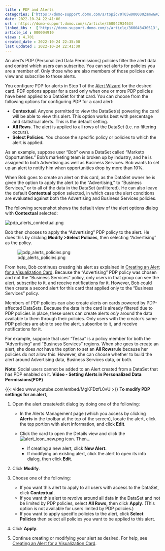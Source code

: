 ```yaml
---
title : PDP and Alerts
categories: ['https://domo-support.domo.com/s/topic/0TO5w000000ZamwGAC']
date: 2022-10-24 22:41:00
url : https://domo-support.domo.com/s/article/360042934634
linked_kbs :  ['https://domo-support.domo.com/s/article/360043430513', 'https://domo-support.domo.com/s/article/360043429913', 'https://domo-support.domo.com/s/article/360042934634', 'https://domo-support.domo.com/s/article/360043429953', 'https://domo-support.domo.com/s/article/360043429933', 'https://domo-support.domo.com/s/article/360043429693', 'https://domo-support.domo.com/s/article/360042925494', 'https://domo-support.domo.com/s/topic/0TO5w000000ZamwGAC', 'https://domo-support.domo.com/s/knowledge-base']
article_id : 000004910
views : 4,701
created_date : 2022-10-24 22:35:00
last updated : 2022-10-24 22:41:00
---
```




An alert's PDP (Personalized Data Permissions) policies filter the alert data and control which users can subscribe. You can set alerts for policies you are a member of. Only those who are also members of those policies can view and subscribe to those alerts.


You configure PDP for alerts in Step 1 of the [Alert Wizard](..\creating_an_alert_for_a_visualization_card\index.qmd "Creating a Custom Alert for a KPI Card") for the desired card. PDP options appear for a card only when one or more PDP policies have been applied to a DataSet for that card. You can choose from the following options for configuring PDP for a card alert:



* **Contextual**. Anyone permitted to view the DataSet(s) powering the card will be able to view this alert. This option works best with percentage and statistical alerts. This is the default setting.
* **All Rows**. The alert is applied to all rows of the DataSet (i.e. no filtering occurs).
* **Select Policies**. You choose the specific policy or policies to which the alert is applied.


As an example, suppose user "Bob" owns a DataSet called "Marketo Opportunities." Bob's marketing team is broken up by industry, and he is assigned to both Advertising as well as Business Services. Bob wants to set up an alert to notify him when opportunities drop by more than 10%. 


When Bob goes to create an alert on this card, as the DataSet owner he is given the option to apply the alert to the "Advertising," to "Business Services," or to all of the data in the DataSet (unfiltered). He can also leave the default **Contextual** option selected, in which case the alert conditions are evaluated against both the Advertising and Business Services policies.


The following screenshot shows the default view of the alert options dialog with **Contextual** selected:  
  
![pdp_alerts_contextual.png](pdp_alerts_contextual.png)      
  
Bob then chooses to apply the "Advertising" PDP policy to the alert. He does this by clicking **Modify >****Select Policies**, then selecting "Advertising" as the policy.   
  
![pdp_alerts_policies.png](pdp_alerts_policies.png)


  
From here, Bob continues creating his alert as explained in [Creating an Alert for a Visualization Card](..\creating_an_alert_for_a_visualization_card\index.qmd "Creating a Custom Alert for a KPI Card"). Because the "Advertising" PDP policy was chosen and not the "Business Services" policy, only users in that group can see the alert, subscribe to it, and receive notifications for it. However, Bob could then create a second alert for this card that applied only to the "Business Services" policy. 


Members of PDP policies can also create alerts on cards powered by PDP-affected DataSets. Because the data in the card is already filtered due to PDP policies in place, these users can create alerts *only* around the data available to them through their policies. Only users with the creator's same PDP policies are able to see the alert, subscribe to it, and receive notifications for it.


For example, suppose that user "Tessa" is a policy member for both the "Advertising" and "Business Services" regions. When she goes to create an alert, she does *not* have the option to set an **All Rows**rule because her policies do not allow this. However, she can choose whether to build the alert around Advertising data, Business Services data, or both.


**Note:** Social users cannot be added to an Alert created from a DataSet that has PDP enabled on it.
**Video - Setting Alerts in Personalized Data Permissions(PDP)**


{{< video www.youtube.com/embed/MgKFDzfL0vU >}}
**To modify PDP settings for an alert,**


1. Open the alert create/edit dialog by doing one of the following:



	* In the Alerts Management page (which you access by clicking **Alerts** in the toolbar at the top of the screen), locate the alert, click the top portion with alert information, and click **Edit**.
	* Click the card to open the Details view and click the ![alert_icon_new.png](alert_icon_new.png) icon. Then...
	
	
	
		+ If creating a new alert, click **New Alert**.
		+ If modifying an existing alert, click the alert to open its info dialog, then click **Edit**.
2. Click **Modify**.
3. Choose one of the following:



	* If you want this alert to apply to all users with access to the DataSet, click **Contextual**.
	* If you want this alert to revolve around all data in the DataSet and not be limited by PDP policies, select **All Rows**, then click **Apply**. (This option is not available for users limited by PDP policies.)
	* If you want to apply specific policies to the alert, click **Select Policies** then select all policies you want to be applied to this alert.
4. Click **Apply**.
5. Continue creating or modifying your alert as desired. For help, see [Creating an Alert for a Visualization Card](..\creating_an_alert_for_a_visualization_card\index.qmd "Creating a Custom Alert for a KPI Card").
